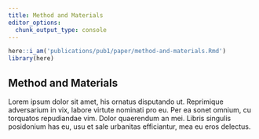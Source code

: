 ```yaml
---
title: Method and Materials
editor_options:
  chunk_output_type: console
---
```


```r
here::i_am('publications/pub1/paper/method-and-materials.Rmd')
library(here)
```

## Method and Materials

Lorem ipsum dolor sit amet, his ornatus disputando ut.
Reprimique adversarium in vix, labore virtute nominati pro eu.
Per ea sonet omnium, cu torquatos repudiandae vim. Dolor quaerendum an mei.
Libris singulis posidonium has eu, usu et sale urbanitas efficiantur, mea eu eros delectus.
